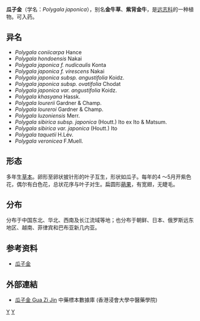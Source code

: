 {{Speciesbox
| genus = Polygala
| species = japonica
| image = Polygala japonica 12.JPG
| image_caption = 瓜子金
| authority = Houtt.
}}
'''瓜子金'''（学名：''Polygala japonica''），别名'''金牛草'''、'''紫背金牛'''，是[[远志科|远志科]]的一种植物。可入药。

==异名==

* ''Polygala coniicarpa'' Hance
* ''Polygala hondoensis'' Nakai
* ''Polygala japonica f. nudicaulis'' Konta
* ''Polygala japonica f. virescens'' Nakai
* ''Polygala japonica subsp. angustifolia'' Koidz.
* ''Polygala japonica subsp. ovatifolia'' Chodat
* ''Polygala japonica var. angustifolia'' Koidz.
* ''Polygala khasyana'' Hassk.
* ''Polygala lourerii'' Gardner & Champ.
* ''Polygala loureroi'' Gardner & Champ.
* ''Polygala luzoniensis'' Merr.
* ''Polygala sibirica subsp. japonica'' (Houtt.) Ito ex Ito & Matsum.
* ''Polygala sibirica var. japonica'' (Houtt.) Ito
* ''Polygala taquetii'' H.Lév.
* ''Polygala veronicea'' F.Muell.

==形态==
多年生[[草本|草本]]。卵形至卵状披针形的叶子互生，形状如瓜子。每年的4 ～5月开紫色花，偶尔有白色花，总状花序与叶子对生。扁圆形[[蒴果|蒴果]]，有宽翅，无睫毛。

==分布==
分布于中国东北、华北、西南及长江流域等地；也分布于朝鲜、日本、俄罗斯远东地区、越南、菲律宾和巴布亚新几内亚。

==参考资料==
*[http://www.plant.ac.cn/latin/Polygalaceae/Polygala-japonica-Houtt.htm 瓜子金]{{dead link|date=2018年3月 |bot=InternetArchiveBot |fix-attempted=yes }}

==外部連結==
* [http://libproject.hkbu.edu.hk/was40/detail?channelid=44273&searchword=herb_id=D00593 瓜子金 Gua Zi Jin] {{Wayback|url=http://libproject.hkbu.edu.hk/was40/detail?channelid=44273&searchword=herb_id=D00593 |date=20190824043542 }} 中藥標本數據庫 (香港浸會大學中醫藥學院) {{zh-hant}}{{en}}
{{Taxonbar|from=Q2159810}}

[[Category:远志属|Y]]
[[Category:1779年描述的植物|Y]]